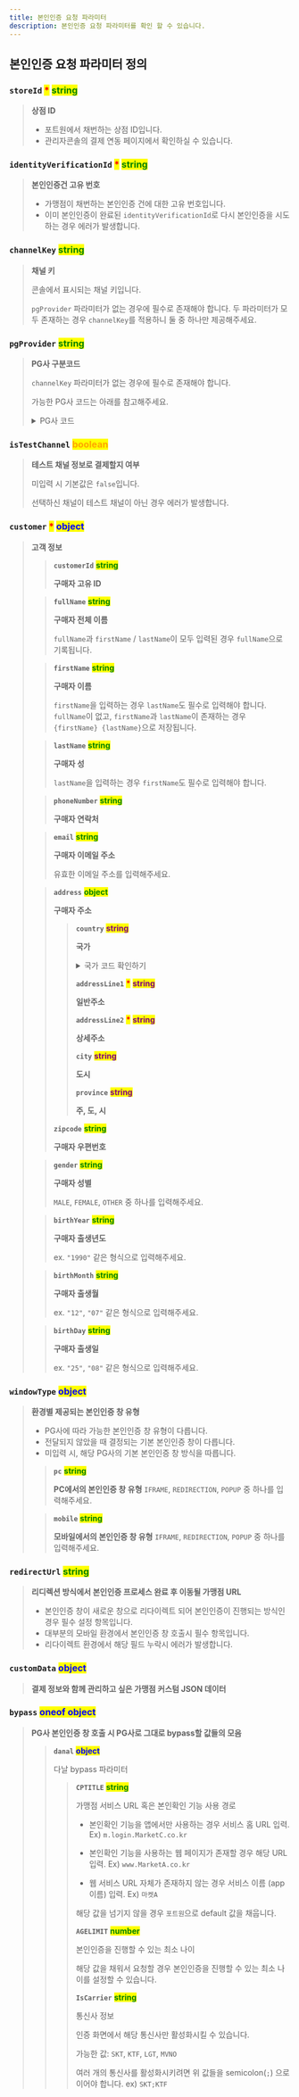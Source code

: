```yaml
---
title: 본인인증 요청 파라미터
description: 본인인증 요청 파라미터를 확인 할 수 있습니다.
---
```




## 본인인증 요청 파라미터 정의

### **`storeId`** <mark style="color:red;">**\***</mark> <mark style="color:green;">**string**</mark>

> **상점 ID**
>
> * 포트원에서 채번하는 상점 ID입니다.
> * 관리자콘솔의 결제 연동 페이지에서 확인하실 수 있습니다.

### **`identityVerificationId`** <mark style="color:red;">**\***</mark> <mark style="color:green;">**string**</mark>

> **본인인증건 고유 번호**
>
> - 가맹점이 채번하는 본인인증 건에 대한 고유 번호입니다.
> - 이미 본인인증이 완료된 `identityVerificationId`로 다시 본인인증을 시도하는 경우 에러가 발생합니다.

### **`channelKey`** <mark style="color:green;">**string**</mark>

> **채널 키**
>
> 콘솔에서 표시되는 채널 키입니다.
>
> `pgProvider` 파라미터가 없는 경우에 필수로 존재해야 합니다. 두 파라미터가 모두 존재하는 경우 `channelKey`를 적용하니 둘 중 하나만 제공해주세요.

### **`pgProvider`** <mark style="color:green;">**string**</mark>

> **PG사 구분코드**
>
> `channelKey` 파라미터가 없는 경우에 필수로 존재해야 합니다.
>
> 가능한 PG사 코드는 아래를 참고해주세요.
>
> <details>
>
> <summary>PG사 코드</summary>
>
> * `DANAL`
>
> </details>

### **`isTestChannel`** <mark style="color:orange;background-color:yellow;">**boolean**</mark>

> **테스트 채널 정보로 결제할지 여부**
>
> 미입력 시 기본값은 `false`입니다.
>
> 선택하신 채널이 테스트 채널이 아닌 경우 에러가 발생합니다.

### **`customer`** <mark style="color:red;">**\***</mark> <mark style="color:blue;">**object**</mark>

> **고객 정보**
>
> > **`customerId`** <mark style="color:green;">**string**</mark>
> >
> > **구매자 고유 ID**
>
> > **`fullName`** <mark style="color:green;">**string**</mark>
> >
> > **구매자 전체 이름**
> >
> > `fullName`과 `firstName` / `lastName`이 모두 입력된 경우 `fullName`으로 기록됩니다.
>
> > **`firstName`** <mark style="color:green;">**string**</mark>
> >
> > **구매자 이름**
> >
> > `firstName`을 입력하는 경우 `lastName`도 필수로 입력해야 합니다. `fullName`이 없고, `firstName`과 `lastName`이 존재하는 경우 `{firstName} {lastName}`으로 저장됩니다.
>
> > **`lastName`** <mark style="color:green;">**string**</mark>
> >
> > **구매자 성**
> >
> > `lastName`을 입력하는 경우 `firstName`도 필수로 입력해야 합니다.
>
> > **`phoneNumber`** <mark style="color:green;">**string**</mark>
> >
> > **구매자 연락처**
>
> > **`email`** <mark style="color:green;">**string**</mark>
> >
> > **구매자 이메일 주소**
> >
> > 유효한 이메일 주소를 입력해주세요.
>
> > **`address`** <mark style="color:green;">**object**</mark>
> >
> > **구매자 주소**
> >
> > > **`country`** <mark style="color:purple;">**string**</mark>
> > >
> > > **국가**
> > > <details>
  > > >
  > > > <summary>국가 코드 확인하기</summary>
  > > >
  > > > * AF(Afghanistan)
  > > > * AX(Åland Islands)
  > > > * AL(Albania)
  > > > * DZ(Algeria)
  > > > * AS(American Samoa)
  > > > * AD(Andorra)
  > > > * AO(Angola)
  > > > * AI(Anguilla)
  > > > * AQ(Antarctica)
  > > > * AG(Antigua and Barbuda)
  > > > * AR(Argentina)
  > > > * AM(Armenia)
  > > > * AW(Aruba)
  > > > * AU(Australia)
  > > > * AT(Austria)
  > > > * AZ(Azerbaijan)
  > > > * BH(Bahrain)
  > > > * BS(Bahamas)
  > > > * BD(Bangladesh)
  > > > * BB(Barbados)
  > > > * BY(Belarus)
  > > > * BE(Belgium)
  > > > * BZ(Belize)
  > > > * BJ(Benin)
  > > > * BM(Bermuda)
  > > > * BT(Bhutan)
  > > > * BO(Bolivia, Plurinational State of)
  > > > * BQ(Bonaire, Sint Eustatius and Saba)
  > > > * BA(Bosnia and Herzegovina)
  > > > * BW(Botswana)
  > > > * BV(Bouvet Island)
  > > > * BR(Brazil)
  > > > * IO(British Indian Ocean Territory)
  > > > * BN(Brunei Darussalam)
  > > > * BG(Bulgaria)
  > > > * BF(Burkina Faso)
  > > > * BI(Burundi)
  > > > * KH(Cambodia)
  > > > * CM(Cameroon)
  > > > * CA(Canada)
  > > > * CV(Cape Verde)
  > > > * KY(Cayman Islands)
  > > > * CF(Central African Republic)
  > > > * TD(Chad)
  > > > * CL(Chile)
  > > > * CN(China)
  > > > * CX(Christmas Island)
  > > > * CC(Cocos (Keeling) Islands)
  > > > * CO(Colombia)
  > > > * KM(Comoros)
  > > > * CG(Congo)
  > > > * CD(Congo, the Democratic Republic of the)
  > > > * CK(Cook Islands)
  > > > * CR(Costa Rica)
  > > > * CI(Côte d'Ivoire)
  > > > * HR(Croatia)
  > > > * CU(Cuba)
  > > > * CW(Curaçao)
  > > > * CY(Cyprus)
  > > > * CZ(Czech Republic)
  > > > * DK(Denmark)
  > > > * DJ(Djibouti)
  > > > * DM(Dominica)
  > > > * DO(Dominican Republic)
  > > > * EC(Ecuador)
  > > > * EG(Egypt)
  > > > * SV(El Salvador)
  > > > * GQ(Equatorial Guinea)
  > > > * ER(Eritrea)
  > > > * EE(Estonia)
  > > > * ET(Ethiopia)
  > > > * FK(Falkland Islands (Malvinas))
  > > > * FO(Faroe Islands)
  > > > * FJ(Fiji)
  > > > * FI(Finland)
  > > > * FR(France)
  > > > * GF(French Guiana)
  > > > * PF(French Polynesia)
  > > > * TF(French Southern Territories)
  > > > * GA(Gabon)
  > > > * GM(Gambia)
  > > > * GE(Georgia)
  > > > * DE(Germany)
  > > > * GH(Ghana)
  > > > * GI(Gibraltar)
  > > > * GR(Greece)
  > > > * GL(Greenland)
  > > > * GD(Grenada)
  > > > * GP(Guadeloupe)
  > > > * GU(Guam)
  > > > * GT(Guatemala)
  > > > * GG(Guernsey)
  > > > * GN(Guinea)
  > > > * GW(Guinea-Bissau)
  > > > * GY(Guyana)
  > > > * HT(Haiti)
  > > > * HM(Heard Island and McDonald Islands)
  > > > * VA(Holy See (Vatican City State))
  > > > * HN(Honduras)
  > > > * HK(Hong Kong)
  > > > * HU(Hungary)
  > > > * IS(Iceland)
  > > > * IN(India)
  > > > * ID(Indonesia)
  > > > * IR(Iran, Islamic Republic of)
  > > > * IQ(Iraq)
  > > > * IE(Ireland)
  > > > * IM(Isle of Man)
  > > > * IL(Israel)
  > > > * IT(Italy)
  > > > * JM(Jamaica)
  > > > * JP(Japan)
  > > > * JE(Jersey)
  > > > * JO(Jordan)
  > > > * KZ(Kazakhstan)
  > > > * KE(Kenya)
  > > > * KI(Kiribati)
  > > > * KP(Korea, Democratic People's Republic of)
  > > > * KR(Korea, Republic of)
  > > > * KW(Kuwait)
  > > > * KG(Kyrgyzstan)
  > > > * LA(Lao People's Democratic Republic)
  > > > * LV(Latvia)
  > > > * LB(Lebanon)
  > > > * LS(Lesotho)
  > > > * LR(Liberia)
  > > > * LY(Libya)
  > > > * LI(Liechtenstein)
  > > > * LT(Lithuania)
  > > > * LU(Luxembourg)
  > > > * MO(Macao)
  > > > * MK(Macedonia, the Former Yugoslav Republic of)
  > > > * MG(Madagascar)
  > > > * MW(Malawi)
  > > > * MY(Malaysia)
  > > > * MV(Maldives)
  > > > * ML(Mali)
  > > > * MT(Malta)
  > > > * MH(Marshall Islands)
  > > > * MQ(Martinique)
  > > > * MR(Mauritania)
  > > > * MU(Mauritius)
  > > > * YT(Mayotte)
  > > > * MX(Mexico)
  > > > * FM(Micronesia, Federated States of)
  > > > * MD(Moldova, Republic of)
  > > > * MC(Monaco)
  > > > * MN(Mongolia)
  > > > * ME(Montenegro)
  > > > * MS(Montserrat)
  > > > * MA(Morocco)
  > > > * MZ(Mozambique)
  > > > * MM(Myanmar)
  > > > * NA(Namibia)
  > > > * NR(Nauru)
  > > > * NP(Nepal)
  > > > * NL(Netherlands)
  > > > * NC(New Caledonia)
  > > > * NZ(New Zealand)
  > > > * NI(Nicaragua)
  > > > * NE(Niger)
  > > > * NG(Nigeria)
  > > > * NU(Niue)
  > > > * NF(Norfolk Island)
  > > > * MP(Northern Mariana Islands)
  > > > * NO(Norway)
  > > > * OM(Oman)
  > > > * PK(Pakistan)
  > > > * PW(Palau)
  > > > * PS(Palestine, State of)
  > > > * OA(Panama)
  > > > * PG(Papua New Guinea)
  > > > * PY(Paraguay)
  > > > * PE(Peru)
  > > > * PH(Philippines)
  > > > * PN(Pitcairn)
  > > > * PL(Poland)
  > > > * PT(Portugal)
  > > > * PR(Puerto Rico)
  > > > * QA(Qatar)
  > > > * RE(Réunion)
  > > > * RO(Romania)
  > > > * RU(Russian Federation)
  > > > * RW(Rwanda)
  > > > * BL(Saint Barthélemy)
  > > > * SH(Saint Helena, Ascension and Tristan da Cunha)
  > > > * KN(Saint Kitts and Nevis)
  > > > * LC(Saint Lucia)
  > > > * MF(Saint Martin (French part))
  > > > * PM(Saint Pierre and Miquelon)
  > > > * VC(Saint Vincent and the Grenadines)
  > > > * WS(Samoa)
  > > > * SM(San Marino)
  > > > * ST(Sao Tome and Principe)
  > > > * SA(Saudi Arabia)
  > > > * SN(Senegal)
  > > > * RS(Serbia)
  > > > * SC(Seychelles)
  > > > * SL(Sierra Leone)
  > > > * SG(Singapore)
  > > > * SX(Sint Maarten (Dutch part))
  > > > * SK(Slovakia)
  > > > * SI(Slovenia)
  > > > * SB(Solomon Islands)
  > > > * SO(Somalia)
  > > > * ZA(South Africa)
  > > > * GS(South Georgia and the South Sandwich Islands)
  > > > * SS(South Sudan)
  > > > * ES(Spain)
  > > > * LK(Sri Lanka)
  > > > * SD(Sudan)
  > > > * SR(Suriname)
  > > > * SJ(Svalbard and Jan Mayen)
  > > > * SZ(Swaziland)
  > > > * SE(Sweden)
  > > > * CH(Switzerland)
  > > > * SY(Syrian Arab Republic)
  > > > * TW(Taiwan, Province of China)
  > > > * TJ(Tajikistan)
  > > > * TZ(Tanzania, United Republic of)
  > > > * TH(Thailand)
  > > > * TL(Timor-Leste)
  > > > * TG(Togo)
  > > > * TK(Tokelau)
  > > > * TO(Tonga)
  > > > * TT(Trinidad and Tobago)
  > > > * TN(Tunisia)
  > > > * TR(Turkey)
  > > > * TM(Turkmenistan)
  > > > * TC(Turks and Caicos Islands)
  > > > * TV(Tuvalu)
  > > > * UG(Uganda)
  > > > * UA(Ukraine)
  > > > * AE(United Arab Emirates)
  > > > * GB(United Kingdom)
  > > > * US(United States)
  > > > * UM(United States Minor Outlying Islands)
  > > > * UY(Uruguay)
  > > > * UZ(Uzbekistan)
  > > > * VU(Vanuatu)
  > > > * VE(Venezuela, Bolivarian Republic of)
  > > > * VN(Viet Nam)
  > > > * VG(Virgin Islands, British)
  > > > * VI(Virgin Islands, U.S.)
  > > > * WF(Wallis and Futuna)
  > > > * EH(Western Sahara)
  > > > * YE(Yemen)
  > > > * ZM(Zambia)
  > > > * ZW(Zimbabwe)
  > > >
  > > > </details>
> > >
> > > **`addressLine1`** <mark style="color:red;">**\***</mark> <mark style="color:purple;">**string**</mark>
> > >
> > > **일반주소**
> > >
> > > **`addressLine2`** <mark style="color:red;">**\***</mark> <mark style="color:purple;">**string**</mark>
> > >
> > > **상세주소**
> > >
> > > **`city`** <mark style="color:purple;">**string**</mark>
> > >
> > > **도시**
> > >
> > > **`province`** <mark style="color:purple;">**string**</mark>
> > >
> > > **주, 도, 시**
> > >
> >
> > **`zipcode`** <mark style="color:green;">**string**</mark>
> >
> > **구매자 우편번호**
>
> > **`gender`** <mark style="color:green;">**string**</mark>
> >
> > **구매자 성별**
> >
> > `MALE`, `FEMALE`, `OTHER` 중 하나를 입력해주세요.
>
> > **`birthYear`** <mark style="color:green;">**string**</mark>
> >
> > **구매자 출생년도**
> >
> > ex. `"1990"` 같은 형식으로 입력해주세요.
>
> > **`birthMonth`** <mark style="color:green;">**string**</mark>
> >
> > **구매자 출생월**
> >
> > ex. `"12"`, `"07"` 같은 형식으로 입력해주세요.
>
> > **`birthDay`** <mark style="color:green;">**string**</mark>
> >
> > **구매자 출생일**
> >
> > ex. `"25"`, `"08"` 같은 형식으로 입력해주세요.

### **`windowType`** <mark style="color:blue;">**object**</mark>

> **환경별 제공되는 본인인증 창 유형**
>
> * PG사에 따라 가능한 본인인증 창 유형이 다릅니다.
> * 전달되지 않았을 때 결정되는 기본 본인인증 창이 다릅니다.
> * 미입력 시, 해당 PG사의 기본 본인인증 창 방식을 따릅니다.
>
> > **`pc`** <mark style="color:green;">**string**</mark>
> >
> > **PC에서의 본인인증 창 유형** `IFRAME`, `REDIRECTION`, `POPUP` 중 하나를 입력해주세요.
>
> > **`mobile`** <mark style="color:green;">**string**</mark>
> >
> > **모바일에서의 본인인증 창 유형** `IFRAME`, `REDIRECTION`, `POPUP` 중 하나를 입력해주세요.

### **`redirectUrl`** <mark style="color:green;">**string**</mark>

> **리디렉션 방식에서 본인인증 프로세스 완료 후 이동될 가맹점 URL**
>
> * 본인인증 창이 새로운 창으로 리다이렉트 되어 본인인증이 진행되는 방식인 경우 필수 설정 항목입니다.
> * 대부분의 모바일 환경에서 본인인증 창 호출시 필수 항목입니다.
> * 리다이렉트 환경에서 해당 필드 누락시 에러가 발생합니다.

### **`customData`** <mark style="color:blue;">**object**</mark>

> **결제 정보와 함께 관리하고 싶은 가맹점 커스텀 JSON 데이터**

### **`bypass`** <mark style="color:blue;">**oneof object**</mark>

> **PG사 본인인증 창 호출 시 PG사로 그대로 bypass할 값들의 모음**
>
> > **`danal`** <mark style="color:blue;">**object**</mark>
> >
> > 다날 bypass 파라미터
> >
> > > **`CPTITLE`** <mark style="color:green;">**string**</mark>
> > >
> > > 가맹점 서비스 URL 혹은 본인확인 기능 사용 경로
> > >
> > > - 본인확인 기능을 앱에서만 사용하는 경우 서비스 홈 URL 입력. Ex) `m.login.MarketC.co.kr`
> > >
> > > - 본인확인 기능을 사용하는 웹 페이지가 존재할 경우 해당 URL 입력. Ex) `www.MarketA.co.kr`
> > >
> > > - 웹 서비스 URL 자체가 존재하지 않는 경우 서비스 이름 (app 이름) 입력. Ex) `마켓A`
> > >
> > > 해당 값을 넘기지 않을 경우 `포트원`으로 default 값을 채웁니다.
> > >
> > > **`AGELIMIT`** <mark style="color:green;">**number**</mark>
> > >
> > > 본인인증을 진행할 수 있는 최소 나이
> > >
> > > 해당 값을 채워서 요청할 경우 본인인증을 진행할 수 있는 최소 나이를 설정할 수 있습니다.
> > >
> > > **`IsCarrier`** <mark style="color:green;">**string**</mark>
> > >
> > > 통신사 정보
> > >
> > > 인증 화면에서 해당 통신사만 활성화시킬 수 있습니다.
> > >
> > > 가능한 값: `SKT`, `KTF`, `LGT`, `MVNO`
> > >
> > > 여러 개의 통신사를 활성화시키려면 위 값들을 semicolon(`;`) 으로 이어야 합니다. ex) `SKT;KTF`
>
>
